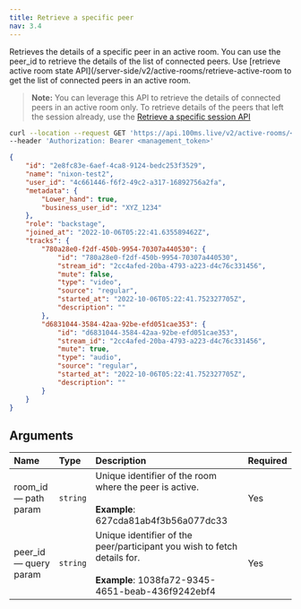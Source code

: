 ```yaml
---
title: Retrieve a specific peer
nav: 3.4
---
```


Retrieves the details of a specific peer in an active room. You can use the peer_id to retrieve the details of the list of connected peers. Use [retrieve active room state API](/server-side/v2/active-rooms/retrieve-active-room to get the list of connected peers in an active room.

> **Note:** You can leverage this API to retrieve the details of connected peers in an active room only. To retrieve details of the peers that left the session already, use the [Retrieve a specific session API](/server-side/v2/Sessions/retrieve-a-session)

<GetRequest title="https://api.100ms.live/v2/active-rooms/<room_id>/peers/<peer_id>" />
<Request id="req-0">

```bash
curl --location --request GET 'https://api.100ms.live/v2/active-rooms/<room_id>/peers/<peer_id>' \
--header 'Authorization: Bearer <management_token>'
```

</Request>

<ResponseBox id="res-0" status="200 OK">

```json
{
    "id": "2e8fc83e-6aef-4ca8-9124-bedc253f3529",
    "name": "nixon-test2",
    "user_id": "4c661446-f6f2-49c2-a317-16892756a2fa",
    "metadata": {
        "Lower_hand": true,
        "business_user_id": "XYZ_1234"
    },
    "role": "backstage",
    "joined_at": "2022-10-06T05:22:41.635589462Z",
    "tracks": {
        "780a28e0-f2df-450b-9954-70307a440530": {
            "id": "780a28e0-f2df-450b-9954-70307a440530",
            "stream_id": "2cc4afed-20ba-4793-a223-d4c76c331456",
            "mute": false,
            "type": "video",
            "source": "regular",
            "started_at": "2022-10-06T05:22:41.752327705Z",
            "description": ""
        },
        "d6831044-3584-42aa-92be-efd051cae353": {
            "id": "d6831044-3584-42aa-92be-efd051cae353",
            "stream_id": "2cc4afed-20ba-4793-a223-d4c76c331456",
            "mute": true,
            "type": "audio",
            "source": "regular",
            "started_at": "2022-10-06T05:22:41.752327705Z",
            "description": ""
        }
    }
}
```

</ResponseBox>

## Arguments

| Name                        | Type     | Description                                                                                                                          | Required |
| :-------------------------- | :------- | :----------------------------------------------------------------------------------------------------------------------------------- | :------- |
| room_id <br/> — path param  | `string` | Unique identifier of the room where the peer is active. <br/><br/>**Example**: 627cda81ab4f3b56a077dc33                  | Yes      |
| peer_id <br/> — query param | `string` | Unique identifier of the peer/participant you wish to fetch details for. <br/><br/>**Example**: 1038fa72-9345-4651-beab-436f9242ebf4 | Yes      |
